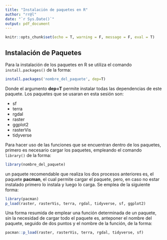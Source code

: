 ```yaml
---
title: "Instalación de paquetes en R"
author: "rr@l"
date: "`r Sys.Date()`"
output: pdf_document
---
```


```r
knitr::opts_chunk$set(echo = T, warning = F, message = F, eval = T)
```

## Instalación de Paquetes

Para la instalación de los paquetes en R se utiliza el comando `install.packages()` de la forma:

```r
install.packages('nombre_del_paquete', dep=T)
```

Donde el argumento **dep=T** permite instalar todas las dependencias de este paquete. Los paquetes que se usaran en esta sesión son:

* sf
* terra
* rgdal
* raster
* ggplot2
* rasterVis
* tidyverse

Para hacer uso de las funciones que se encuentran dentro de los paquetes, primero es necesario cargar los paquetes, empleando el comando `library()` de la forma:

```r
library(nombre_del_paquete)
```

un paquete recomendable que realiza los dos procesos anteriores es, el paquete **pacman**, el cual permite cargar el paquete, pero, en caso no estar instalado primero lo instala y luego lo carga. Se emplea de la siguiente forma:

```r
library(pacman)
p_load(raster, rasterVis, terra, rgdal, tidyverse, sf, ggplot2)
```

Una forma resumida de emplear una función determinada de un paquete, sin la necesidad de cargar todo el paquete es, anteponer el nombre del paquete, seguido de dos puntos y el nombre de la función, de la forma:

```r
pacman::p_load(raster, rasterVis, terra, rgdal, tidyverse, sf)
```
